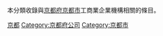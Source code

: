 {{京都府行政區劃分類導航|公司}}
{{Commonscat|Companies based in Kyoto}}
本分類收錄與[[京都府|京都府]][[京都市|京都市]]工商業企業機構相關的條目。
[[Category:日本各政令指定都市公司|京都]]
[[Category:京都府公司|Category:京都府公司]]
[[Category:京都市|Category:京都市]]